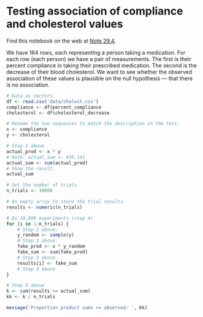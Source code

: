 # Testing association of compliance and cholesterol values


Find this notebook on the web at
<a class="quarto-xref" href="https://resampling-stats.github.io/edition-3-r/correlation_causation.html#nte-compliance_cholesterol">Note <span>29.4</span></a>.

We have 164 rows, each representing a person taking a medication. For
each row (each person) we have a pair of measurements. The first is
their percent compliance in taking their prescribed medication. The
second is the decrease of their blood cholesterol. We want to see
whether the observed association of these values is plausible on the
null hypothesis — that there is no association.

```r
# Data as vectors.
df <- read.csv('data/cholost.csv')
compliance <- df$percent_compliance
cholesterol <- df$cholesterol_decrease

# Rename the two sequences to match the description in the text.
x <- compliance
y <- cholesterol

# Step 1 above
actual_prod <- x * y
# Note: actual_sum <- 439,141
actual_sum <- sum(actual_prod)
# Show the result.
actual_sum
```

```r
# Set the number of trials
n_trials <- 10000

# An empty array to store the trial results.
results <- numeric(n_trials)

# Do 10,000 experiments (step 4)
for (i in 1:n_trials) {
    # Step 2 above.
    y_random <- sample(y)
    # Step 3 above.
    fake_prod <- x * y_random
    fake_sum <- sum(fake_prod)
    # Step 3 above
    results[i] <- fake_sum
    # Step 4 above
}

# Step 5 above
k <- sum(results >= actual_sum)
kk <- k / n_trials

message('Proportion product sums >= observed: ', kk)
```

